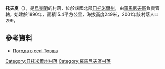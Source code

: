 {{coord|50|15|17|N|28|0|35|E|scale:30000|display=title}}

'''托夫夏'''（{{lang-uk|Товща}}），是[[烏克蘭|烏克蘭]]的村落，位於該國北部[[日托米爾州|日托米爾州]]，由[[羅馬尼夫區|羅馬尼夫區]]負責管轄，始建於1890年，面積15.4平方公里，海拔高度249米，2001年該村落人口299。

==參考資料==
* [http://weather.in.ua/ua/zhitomirskaja/26232 Погода в селі Товща] {{Wayback|url=http://weather.in.ua/ua/zhitomirskaja/26232 |date=20160305083359 }}

{{DEFAULTSORT:Товща}}
[[Category:日托米爾州村落|Category:日托米爾州村落]]
[[Category:羅馬尼夫區村落|Category:羅馬尼夫區村落]]


{{Zhytomyr-geo-stub}}